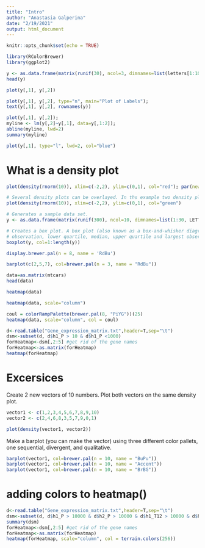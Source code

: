 ```yaml
---
title: "Intro"
author: "Anastasia Galperina"
date: "2/19/2021"
output: html_document
---
```


```r
knitr::opts_chunk$set(echo = TRUE)
```

```r
library(RColorBrewer)
library(ggplot2)
```


```r
y <- as.data.frame(matrix(runif(30), ncol=3, dimnames=list(letters[1:10], LETTERS[1:3]))) 
head(y)  
```
```r
plot(y[,1], y[,2]) 
```
```r
plot(y[,1], y[,2], type="n", main="Plot of Labels"); 
text(y[,1], y[,2], rownames(y)) 
```
```r
plot(y[,1], y[,2]); 
myline <- lm(y[,2]~y[,1], data=y[,1:2]); 
abline(myline, lwd=2) 
summary(myline) 
```

```r
plot(y[,1], type="l", lwd=2, col="blue") 
```
# What is a density plot

```r
plot(density(rnorm(10)), xlim=c(-2,2), ylim=c(0,1), col="red"); par(new=TRUE)
```
```r
# Several density plots can be overlayed. In ths example two density plots are plotted at the same scale, and depend on the par command above.
plot(density(rnorm(10)), xlim=c(-2,2), ylim=c(0,1), col="green")
```

```r
# Generates a sample data set.
y <- as.data.frame(matrix(runif(300), ncol=10, dimnames=list(1:30, LETTERS[1:10]))) 
```

```r
# Creates a box plot. A box plot (also known as a box-and-whisker diagram) is a graphical representation of a five-number summary, which consists of the smallest
# observation, lower quartile, median, upper quartile and largest observation
boxplot(y, col=1:length(y))
```

```r
display.brewer.pal(n = 8, name = 'RdBu')
```

```r
barplot(c(2,5,7), col=brewer.pal(n = 3, name = "RdBu"))
```

```r
data=as.matrix(mtcars)
head(data)
```

```r
heatmap(data)
```

```r
heatmap(data, scale="column")
```

```r
coul = colorRampPalette(brewer.pal(8, "PiYG"))(25)
heatmap(data, scale="column", col = coul)
```

```r
d<-read.table("Gene_expression_matrix.txt",header=T,sep="\t")
dsm<-subset(d, d$h1_P > 10 & d$h1_P <1000)
forHeatmap<-dsm[,2:5] #get rid of the gene names
forHeatmap<-as.matrix(forHeatmap) 
heatmap(forHeatmap)
```

# Excersices

Create 2 new vectors of 10 numbers. Plot both vectors on the same density plot.
```r
vector1 <- c(1,2,3,4,5,6,7,8,9,10)
vector2 <- c(2,4,6,8,3,5,7,9,0,1)

plot(density(vector1, vector2))
```
Make a barplot (you can make the vector) using three different color pallets, one sequential, divergent, and qualitative. 
```r
barplot(vector1, col=brewer.pal(n = 10, name = "BuPu"))
barplot(vector1, col=brewer.pal(n = 10, name = "Accent"))
barplot(vector1, col=brewer.pal(n = 10, name = "BrBG"))
```
# adding colors to heatmap()
```r
d<-read.table("Gene_expression_matrix.txt",header=T,sep="\t")
dsm<-subset(d, d$h1_P > 10000 & d$h2_P > 10000 & d$h1_T12 > 10000 & d$h2_T12 > 10000) 
summary(dsm)
forHeatmap<-dsm[,2:5] #get rid of the gene names
forHeatmap<-as.matrix(forHeatmap) 
heatmap(forHeatmap, scale="column", col = terrain.colors(256))
```



